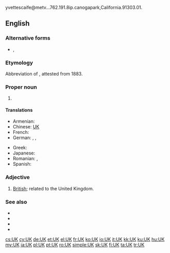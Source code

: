 yvettescaife@metv...762.191.8ip.canogapark,California.91303.01.

==English==

===Alternative forms===
* {{l|en|U.K.}}, {{l|en|U. K.}}

===Etymology===
Abbreviation of {{m|en|United Kingdom}}, attested from 1883.

===Proper noun===
{{en-proper noun}}

# {{abbreviation of|United Kingdom|lang=en}}

====Translations====
{{trans-top|Abbreviation of United Kingdom}}
* Armenian: {{t|hy|ՄԹ}}
* Chinese: [[UK]]
* French: {{t|fr|R.U.|m}}
* German: {{t|de|VK|n}}, {{t-check|de|V. K.|n}}, {{t-check|de|V.K.|n}}
{{trans-mid}}
* Greek: {{t|el|ΗΒ|n}}
* Japanese: {{t+|ja|UK}}
* Romanian: {{t|ro|R.U.|n}}, {{t|ro|RU|n}}
* Spanish: {{t|es|R.U.|m}}
{{trans-bottom}}

===Adjective===
{{en-adj|?}}

# [[British]]; related to the United Kingdom.

===See also===
* {{l|en|United Kingdom of Great Britain}}
* {{l|en|United Kingdom of Great Britain and Ireland}}
* {{l|en|United Kingdom of Great Britain and Northern Ireland}}
* {{l|en|British Isles}}

[[cs:UK]]
[[cy:UK]]
[[de:UK]]
[[et:UK]]
[[el:UK]]
[[fr:UK]]
[[ko:UK]]
[[io:UK]]
[[it:UK]]
[[kk:UK]]
[[ku:UK]]
[[hu:UK]]
[[my:UK]]
[[ja:UK]]
[[pl:UK]]
[[pt:UK]]
[[ro:UK]]
[[simple:UK]]
[[sk:UK]]
[[fi:UK]]
[[ta:UK]]
[[tr:UK]]